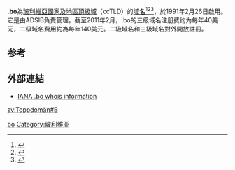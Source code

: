 {{expand English|time=2018-04-01T09:01:55+00:00}}
'''.bo'''為[[玻利維亞|玻利維亞]][[國家及地區頂級域|國家及地區頂級域]]（ccTLD）的[[域名|域名]]<ref>{{Cite book|title=常用电脑词语速查手册|last=何弘主编|first=|publisher=西安：西安出版社|date=2000-07|isbn=7-80594-644-2|location=|pages=201-202}}</ref><ref>{{Cite book|title=英德汉广播电视技术词典|last=（德）赫伯特·蒂尔曼（Herbert Tillmann）编；梁瑛等译|first=|publisher=北京：中国广播电视出版社|year=2002|isbn=7-5043-3793-5|location=|pages=440-442}}</ref><ref>{{Cite book|title=大学计算机基础|last=刘丕娥主编|first=|publisher=哈尔滨：哈尔滨工业大学出版社|year=2010|isbn=978-7-5603-3056-3|location=|pages=342-345}}</ref>，於1991年2月26日啟用。它是由ADSIB負責管理。截至2011年2月，.bo的三级域名注册费约为每年40美元，二级域名費用約為每年140美元。二級域名和三級域名對外開放註冊。

== 参考 ==
{{reflist}}

== 外部連結 ==
* [http://www.iana.org/root-whois/bo.htm IANA .bo whois information]{{Wayback|url=http://www.iana.org/root-whois/bo.htm |date=20080829170314 }}

{{CcTLD}}
{{网络小作品}}

[[Category:國家及地區頂級域|bo]]
[[Category:玻利维亚|Category:玻利维亚]]

[[sv:Toppdomän#B|sv:Toppdomän#B]]